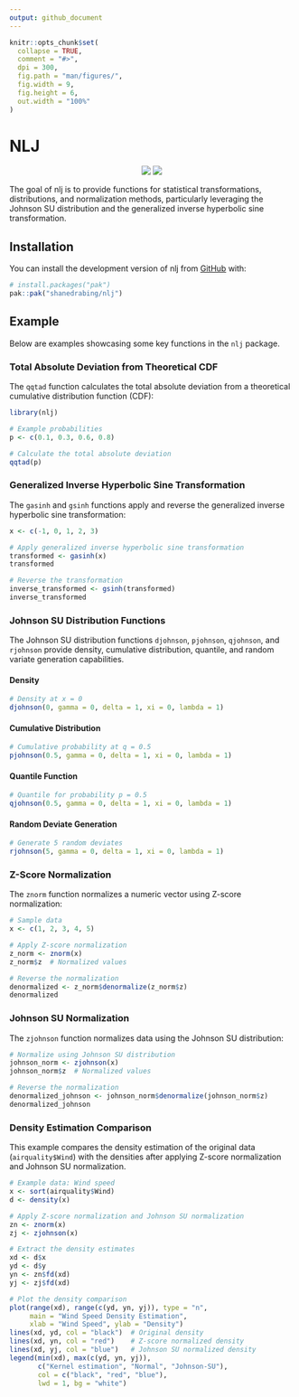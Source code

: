 ```yaml
---
output: github_document
---
```


<!-- README.md is generated from README.Rmd. Please edit that file -->

```r
knitr::opts_chunk$set(
  collapse = TRUE,
  comment = "#>",
  dpi = 300,
  fig.path = "man/figures/",
  fig.width = 9,
  fig.height = 6,
  out.width = "100%"
)
```

# NLJ

<!-- badges: start -->
<p align="center">
  <a href="https://github.com/shanedrabing/nlj/pulse" alt="Activity">
      <img src="https://img.shields.io/github/commit-activity/m/shanedrabing/nlj" /></a>
  <a href="https://github.com/shanedrabing/nlj/discussions" alt="Discussions">
      <img src="https://img.shields.io/github/discussions/shanedrabing/nlj" /></a>
</p>
<!-- badges: end -->

The goal of nlj is to provide functions for statistical transformations,
distributions, and normalization methods, particularly leveraging the Johnson
SU distribution and the generalized inverse hyperbolic sine transformation.

## Installation

You can install the development version of nlj from
[GitHub](https://github.com/) with:

``` r
# install.packages("pak")
pak::pak("shanedrabing/nlj")
```

## Example

Below are examples showcasing some key functions in the `nlj` package.

### Total Absolute Deviation from Theoretical CDF

The `qqtad` function calculates the total absolute deviation from a theoretical
cumulative distribution function (CDF):

```r
library(nlj)

# Example probabilities
p <- c(0.1, 0.3, 0.6, 0.8)

# Calculate the total absolute deviation
qqtad(p)
```

### Generalized Inverse Hyperbolic Sine Transformation

The `gasinh` and `gsinh` functions apply and reverse the generalized
inverse hyperbolic sine transformation:

```r
x <- c(-1, 0, 1, 2, 3)

# Apply generalized inverse hyperbolic sine transformation
transformed <- gasinh(x)
transformed

# Reverse the transformation
inverse_transformed <- gsinh(transformed)
inverse_transformed
```

### Johnson SU Distribution Functions

The Johnson SU distribution functions `djohnson`, `pjohnson`, `qjohnson`, and
`rjohnson` provide density, cumulative distribution, quantile, and random
variate generation capabilities.

#### Density

```r
# Density at x = 0
djohnson(0, gamma = 0, delta = 1, xi = 0, lambda = 1)
```

#### Cumulative Distribution

```r
# Cumulative probability at q = 0.5
pjohnson(0.5, gamma = 0, delta = 1, xi = 0, lambda = 1)
```

#### Quantile Function

```r
# Quantile for probability p = 0.5
qjohnson(0.5, gamma = 0, delta = 1, xi = 0, lambda = 1)
```

#### Random Deviate Generation

```r
# Generate 5 random deviates
rjohnson(5, gamma = 0, delta = 1, xi = 0, lambda = 1)
```

### Z-Score Normalization

The `znorm` function normalizes a numeric vector using Z-score normalization:

```r
# Sample data
x <- c(1, 2, 3, 4, 5)

# Apply Z-score normalization
z_norm <- znorm(x)
z_norm$z  # Normalized values

# Reverse the normalization
denormalized <- z_norm$denormalize(z_norm$z)
denormalized
```

### Johnson SU Normalization

The `zjohnson` function normalizes data using the Johnson SU distribution:

```r
# Normalize using Johnson SU distribution
johnson_norm <- zjohnson(x)
johnson_norm$z  # Normalized values

# Reverse the normalization
denormalized_johnson <- johnson_norm$denormalize(johnson_norm$z)
denormalized_johnson
```

### Density Estimation Comparison

This example compares the density estimation of the original data (`airquality$Wind`) with the densities after applying Z-score normalization and Johnson SU normalization.

```r
# Example data: Wind speed
x <- sort(airquality$Wind)
d <- density(x)

# Apply Z-score normalization and Johnson SU normalization
zn <- znorm(x)
zj <- zjohnson(x)

# Extract the density estimates
xd <- d$x
yd <- d$y
yn <- zn$fd(xd)
yj <- zj$fd(xd)

# Plot the density comparison
plot(range(xd), range(c(yd, yn, yj)), type = "n",
     main = "Wind Speed Density Estimation",
     xlab = "Wind Speed", ylab = "Density")
lines(xd, yd, col = "black")  # Original density
lines(xd, yn, col = "red")    # Z-score normalized density
lines(xd, yj, col = "blue")   # Johnson SU normalized density
legend(min(xd), max(c(yd, yn, yj)),
       c("Kernel estimation", "Normal", "Johnson-SU"),
       col = c("black", "red", "blue"),
       lwd = 1, bg = "white")
```
